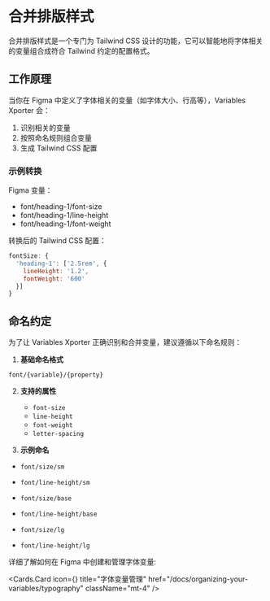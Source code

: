 
# 合并排版样式

合并排版样式是一个专门为 Tailwind CSS 设计的功能，它可以智能地将字体相关的变量组合成符合 Tailwind 约定的配置格式。

## 工作原理

当你在 Figma 中定义了字体相关的变量（如字体大小、行高等），Variables Xporter 会：

1. 识别相关的变量
2. 按照命名规则组合变量
3. 生成 Tailwind CSS 配置

### 示例转换

Figma 变量：
- font/heading-1/font-size
- font/heading-1/line-height
- font/heading-1/font-weight


转换后的 Tailwind CSS 配置：
```js
fontSize: {
  'heading-1': ['2.5rem', {
    lineHeight: '1.2',
    fontWeight: '600'
  }]
}
```

## 命名约定

为了让 Variables Xporter 正确识别和合并变量，建议遵循以下命名规则：

1. **基础命名格式**

`font/{variable}/{property}`


2. **支持的属性**
   - `font-size`
   - `line-height`
   - `font-weight`
   - `letter-spacing`

3. **示例命名**

- `font/size/sm`
- `font/line-height/sm`

- `font/size/base`
- `font/line-height/base`

- `font/size/lg`
- `font/line-height/lg`

详细了解如何在 Figma 中创建和管理字体变量:

  <Cards.Card
    icon={<Type  />}
    title="字体变量管理"
    href="/docs/organizing-your-variables/typography"
    className="mt-4"
  />
